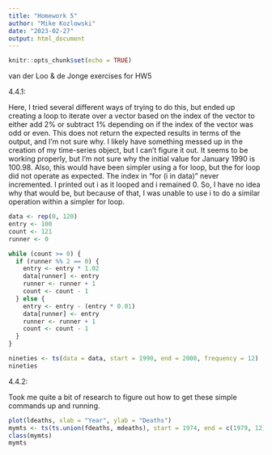 ---
title: "Homework 5"
author: "Mike Kozlowski"
date: "2023-02-27"
output: html_document
---

```{r setup, include=FALSE}
knitr::opts_chunk$set(echo = TRUE)
```

van der Loo & de Jonge exercises for HW5

4.4.1:

Here, I tried several different ways of trying to do this, but ended up creating a loop to iterate over a vector based on the index of the vector to either add 2% or subtract 1% depending on if the index of the vector was odd or even. This does not return the expected results in terms of the output, and I'm not sure why. I likely have something messed up in the creation of my time-series object, but I can't figure it out. It seems to be working properly, but I'm not sure why the initial value for January 1990 is 100.98. Also, this would have been simpler using a for loop, but the for loop did not operate as expected. The index in "for (i in data)" never incremented. I printed out i as it looped and i remained 0. So, I have no idea why that would be, but because of that, I was unable to use i to do a similar operation within a simpler for loop.

```{r}
data <- rep(0, 120)
entry <- 100
count <- 121
runner <- 0

while (count >= 0) {
  if (runner %% 2 == 0) {
    entry <- entry * 1.02
    data[runner] <- entry
    runner <- runner + 1
    count <- count - 1
  } else {
    entry <- entry - (entry * 0.01)
    data[runner] <- entry
    runner <- runner + 1
    count <- count - 1
  }
}

nineties <- ts(data = data, start = 1990, end = 2000, frequency = 12)
nineties
```

4.4.2:

Took me quite a bit of research to figure out how to get these simple commands up and running.

```{r}
plot(ldeaths, xlab = "Year", ylab = "Deaths")
mymts <- ts(ts.union(fdeaths, mdeaths), start = 1974, end = c(1979, 12), frequency = 12)
class(mymts)
mymts
```